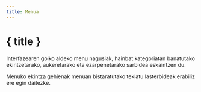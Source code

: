 ```yaml
---
title: Menua
---
```


<script lang="ts">
</script>

# { title }

Interfazearen goiko aldeko menu nagusiak, hainbat kategoriatan banatutako ekintzetarako, aukeretarako eta ezarpenetarako sarbidea eskaintzen du.

<DocsNote>

Menuko ekintza gehienak menuan bistaratutako teklatu lasterbideak erabiliz ere egin daitezke.

</DocsNote>
